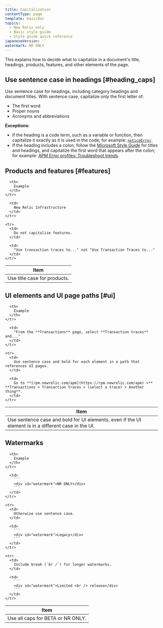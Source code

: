 ```yaml
---
title: Capitalization
contentType: page
template: basicDoc
topics:
  - New Relic only
  - Basic style guide
  - Style guide quick reference
japaneseVersion: ''
watermark: NR ONLY
---
```


This explains how to decide what to capitalize in a document's title, headings, products, features, and other elements of the page.

## Use sentence case in headings [#heading_caps]

Use sentence case for headings, including category headings and document titles. With sentence case, capitalize only the first letter of:

* The first word
* Proper nouns
* Acronyms and abbreviations

**Exceptions:**

* If the heading is a code term, such as a variable or function, then capitalize it exactly as it is used in the code; for example: [`noticeError`](/docs/browser/new-relic-browser/browser-agent-spa-api/notice-error).
* If the heading includes a colon, follow the [Microsoft Style Guide](https://docs.microsoft.com/en-us/style-guide/punctuation/colons#in-titles-and-headings) for titles and headings, and capitalize the first word that appears after the colon; for example: [APM Error profiles: Troubleshoot trends](/docs/apm/applications-menu/error-analytics/apm-error-profiles-troubleshoot-trends).

## Products and features [#features]

<Table>
  <thead>
    <tr>
      <th style={{ width: "250px" }}>
        Item
      </th>

      <th>
        Example
      </th>
    </tr>
  </thead>

  <tbody>
    <tr>
      <td>
        Use title case for products.
      </td>

      <td>
        New Relic Infrastructure
      </td>
    </tr>

    <tr>
      <td>
        Do not capitalize features.
      </td>

      <td>
        "Use transaction traces to..." not "Use Transaction Traces to..."
      </td>
    </tr>
  </tbody>
</Table>

## UI elements and UI page paths [#ui]

<Table>
  <thead>
    <tr>
      <th style={{ width: "350px" }}>
        Item
      </th>

      <th>
        Example
      </th>
    </tr>
  </thead>

  <tbody>
    <tr>
      <td>
        Use sentence case and bold for UI elements, even if the UI element is in a different case in the UI.
      </td>

      <td>
        "From the **Transactions** page, select **Transaction traces** and..."
      </td>
    </tr>

    <tr>
      <td>
        Use sentence case and bold for each element in a path that references UI pages.
      </td>

      <td>
        Go to **[rpm.newrelic.com/apm](https://rpm.newrelic.com/apm) >** **Transactions > Transaction traces > (select a trace) > Another thing**.
      </td>
    </tr>
  </tbody>
</Table>

## Watermarks

<Table>
  <thead>
    <tr>
      <th style={{ width: "350px" }}>
        Item
      </th>

      <th>
        Example
      </th>
    </tr>
  </thead>

  <tbody>
    <tr>
      <td>
        Use all caps for BETA or NR ONLY.
      </td>

      <td>
        ```
        <div id="watermark">NR ONLY</div>
        ```
      </td>
    </tr>

    <tr>
      <td>
        Otherwise use sentence case.
      </td>

      <td>
        ```
        <div id="watermark">Legacy</div>
        ```
      </td>
    </tr>

    <tr>
      <td>
        Include break (`br /`) for longer watermarks.
      </td>

      <td>
        ```
        <div id="watermark">Limited <br /> release</div>
        ```
      </td>
    </tr>
  </tbody>
</Table>
